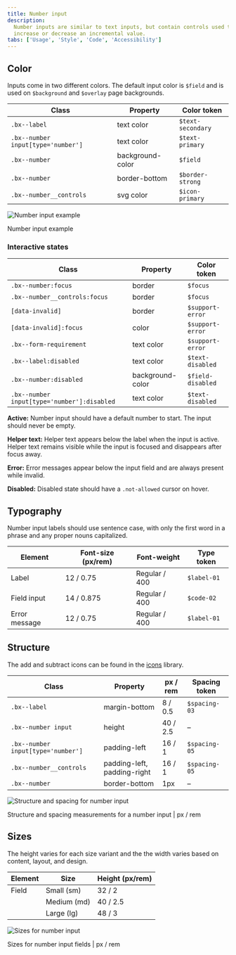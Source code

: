 ```yaml
---
title: Number input
description:
  Number inputs are similar to text inputs, but contain controls used to
  increase or decrease an incremental value.
tabs: ['Usage', 'Style', 'Code', 'Accessibility']
---
```


## Color

Inputs come in two different colors. The default input color is `$field` and is
used on `$background` and `$overlay` page backgrounds.

| Class                              | Property         | Color token       |
| ---------------------------------- | ---------------- | ----------------- |
| `.bx--label`                       | text color       | `$text-secondary` |
| `.bx--number input[type='number']` | text color       | `$text-primary`   |
| `.bx--number`                      | background-color | `$field`          |
| `.bx--number`                      | border-bottom    | `$border-strong`  |
| `.bx--number__controls`            | svg color        | `$icon-primary`   |

<div className="image--fixed">

![Number input example](images/number-input-style-2.png)

</div>

<Caption>Number input example</Caption>

### Interactive states

| Class                                       | Property         | Color token       |
| ------------------------------------------- | ---------------- | ----------------- |
| `.bx--number:focus`                         | border           | `$focus`          |
| `.bx--number__controls:focus`               | border           | `$focus`          |
| `[data-invalid]`                            | border           | `$support-error`  |
| `[data-invalid]:focus`                      | color            | `$support-error`  |
| `.bx--form-requirement`                     | text color       | `$support-error`  |
| `.bx--label:disabled`                       | text color       | `$text-disabled`  |
| `.bx--number:disabled`                      | background-color | `$field-disabled` |
| `.bx--number input[type='number']:disabled` | text color       | `$text-disabled`  |

**Active:** Number input should have a default number to start. The input should
never be empty.

**Helper text:** Helper text appears below the label when the input is active.
Helper text remains visible while the input is focused and disappears after
focus away.

**Error:** Error messages appear below the input field and are always present
while invalid.

**Disabled:** Disabled state should have a `.not-allowed` cursor on hover.

## Typography

Number input labels should use sentence case, with only the first word in a
phrase and any proper nouns capitalized.

| Element       | Font-size (px/rem) | Font-weight   | Type token  |
| ------------- | ------------------ | ------------- | ----------- |
| Label         | 12 / 0.75          | Regular / 400 | `$label-01` |
| Field input   | 14 / 0.875         | Regular / 400 | `$code-02`  |
| Error message | 12 / 0.75          | Regular / 400 | `$label-01` |

## Structure

The add and subtract icons can be found in the
[icons](/guidelines/icons/library) library.

| Class                              | Property                    | px / rem | Spacing token |
| ---------------------------------- | --------------------------- | -------- | ------------- |
| `.bx--label`                       | margin-bottom               | 8 / 0.5  | `$spacing-03` |
| `.bx--number input`                | height                      | 40 / 2.5 | –             |
| `.bx--number input[type='number']` | padding-left                | 16 / 1   | `$spacing-05` |
| `.bx--number__controls`            | padding-left, padding-right | 16 / 1   | `$spacing-05` |
| `.bx--number`                      | border-bottom               | 1px      | –             |

<div className="image--fixed">

![Structure and spacing for number input](images/number-input-style-1.png)

</div>

<Caption>
  Structure and spacing measurements for a number input | px / rem
</Caption>

## Sizes

The height varies for each size variant and the the width varies based on
content, layout, and design.

| Element | Size        | Height (px/rem) |
| ------- | ----------- | --------------- |
| Field   | Small (sm)  | 32 / 2          |
|         | Medium (md) | 40 / 2.5        |
|         | Large (lg)  | 48 / 3          |

<div className="image--fixed">

![Sizes for number input](images/number-input-style-size.png)

</div>

<Caption>Sizes for number input fields | px / rem</Caption>
